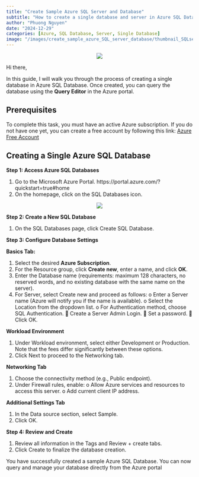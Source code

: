 ```yaml
---
title: "Create Sample Azure SQL Server and Database"
subtitle: "How to create a single database and server in Azure SQL Database"
author: "Phuong Nguyen"
date: "2024-12-29"
categories: [Azure, SQL Database, Server, Single Database]
image: "/images/create_sample_azure_SQL_server_database/thumbnail_SQLserver.png" 
---
```


<center><img src="/images/create_sample_azure_SQL_server_database/intro_sqlserver.webp"></center>

Hi there,

In this guide, I will walk you through the process of creating a single database in Azure SQL Database. Once created, you can query the database using the **Query Editor** in the Azure portal.

## Prerequisites

To complete this task, you must have an active Azure subscription. If you do not have one yet, you can create a free account by following this link: [Azure Free Account](https://azure.microsoft.com/fr-fr/pricing/purchase-options/azure-account?icid=azurefreeaccount)

## Creating a Single Azure SQL Database

**Step 1: Access Azure SQL Databases**

1.	Go to the Microsoft Azure Portal. https://portal.azure.com/?quickstart=true#home
2.	On the homepage, click on the SQL Databases icon.

<center><img src="/images/create_sample_azure_SQL_server_database/page1.png"></center>	

**Step 2: Create a New SQL Database**

1.	On the SQL Databases page, click Create SQL Database.

**Step 3: Configure Database Settings**

**Basics Tab:**

1.	Select the desired **Azure Subscription**.
2.	For the Resource group, click **Create new**, enter a name, and click **OK**.
3.	Enter the Database name (requirements: maximum 128 characters, no reserved words, and no existing database with the same name on the server).
4.	For Server, select Create new and proceed as follows:
o	Enter a Server name (Azure will notify you if the name is available).
o	Select the Location from the dropdown list.
o	For Authentication method, choose SQL Authentication.
	Create a Server Admin Login.
	Set a password.
	Click OK.

**Workload Environment**

1.	Under Workload environment, select either Development or Production. Note that the fees differ significantly between these options.
2.	Click Next to proceed to the Networking tab.

**Networking Tab**

1.	Choose the connectivity method (e.g., Public endpoint).
2.	Under Firewall rules, enable:
o	Allow Azure services and resources to access this server.
o	Add current client IP address.

**Additional Settings Tab**

1.	In the Data source section, select Sample.
2.	Click OK.

**Step 4: Review and Create**

1.	Review all information in the Tags and Review + create tabs.
2.	Click Create to finalize the database creation.

You have successfully created a sample Azure SQL Database. You can now query and manage your database directly from the Azure portal

